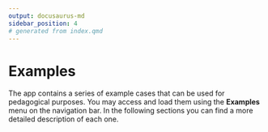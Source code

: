 ```yaml
---
output: docusaurus-md
sidebar_position: 4
# generated from index.qmd
---
```


# Examples

The app contains a series of example cases that can be used for pedagogical purposes. You may access and load them using the **Examples** menu on the navigation bar. In the following sections you can find a more detailed description of each one.

```{=mdx}
import DocCardList from '@theme/DocCardList';

<DocCardList />
```
